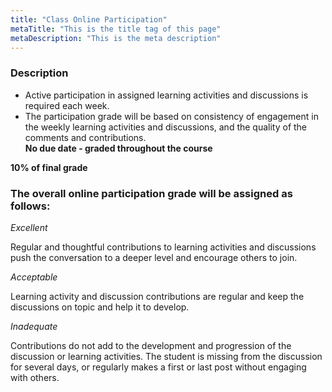 ```yaml
---
title: "Class Online Participation"
metaTitle: "This is the title tag of this page"
metaDescription: "This is the meta description"
---
```


### Description

- Active participation in assigned learning activities and discussions is required each week.
- The participation grade will be based on consistency of engagement in the weekly learning activities and discussions, and the quality of the comments and contributions.  
  **No due date - graded throughout the course**

**10% of final grade**

### The overall online participation grade will be assigned as follows:

_Excellent_

Regular and thoughtful contributions to learning activities and discussions push the conversation to a deeper level and encourage others to join.

_Acceptable_

Learning activity and discussion contributions are regular and keep the discussions on topic and help it to develop.

_Inadequate_

Contributions do not add to the development and progression of the discussion or learning activities. The student is missing from the discussion for several days, or regularly makes a first or last post without engaging with others.
